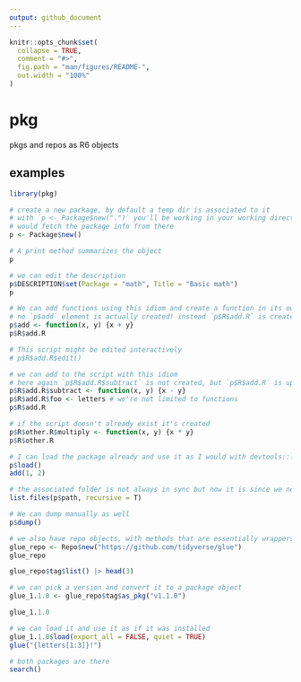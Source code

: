 ```yaml
---
output: github_document
---
```


<!-- README.md is generated from README.Rmd. Please edit that file -->

```r
knitr::opts_chunk$set(
  collapse = TRUE,
  comment = "#>",
  fig.path = "man/figures/README-",
  out.width = "100%"
)
```

# pkg

pkgs and repos as R6 objects

## examples

```r
library(pkg)

# create a new package, by default a temp dir is associated to it
# with `p <- Package$new(".")` you'll be working in your working directory and it
# would fetch the package info from there
p <- Package$new()

# A print method summarizes the object
p

# we can edit the description
p$DESCRIPTION$set(Package = "math", Title = "Basic math")
p

# We can add functions using this idiom and create a function in its own script
# no `p$add` element is actually created! instead `p$R$add.R` is created and populated
p$add <- function(x, y) {x + y}
p$R$add.R

# This script might be edited interactively
# p$R$add.R$edit()

# we can add to the script with this idiom
# here again `p$R$add.R$subtract` is not created, but `p$R$add.R` is updated
p$R$add.R$subtract <- function(x, y) {x - y}
p$R$add.R$foo <- letters # we're not limited to functions
p$R$add.R

# if the script doesn't already exist it's created
p$R$other.R$multiply <- function(x, y) {x * y}
p$R$other.R

# I can load the package already and use it as I would with devtools::load_all()
p$load()
add(1, 2)

# the associated folder is not always in sync but now it is since we needed to dump to load
list.files(p$path, recursive = T)

# We can dump manually as well
p$dump()

# we also have repo objects, with methods that are essentially wrappers around {gert}
glue_repo <- Repo$new("https://github.com/tidyverse/glue")
glue_repo

glue_repo$tag$list() |> head(3)

# we can pick a version and convert it to a package object
glue_1.1.0 <- glue_repo$tag$as_pkg("v1.1.0")

glue_1.1.0

# we can load it and use it as if it was installed
glue_1.1.0$load(export_all = FALSE, quiet = TRUE)
glue("{letters[1:3]}!")

# both packages are there
search()
```

